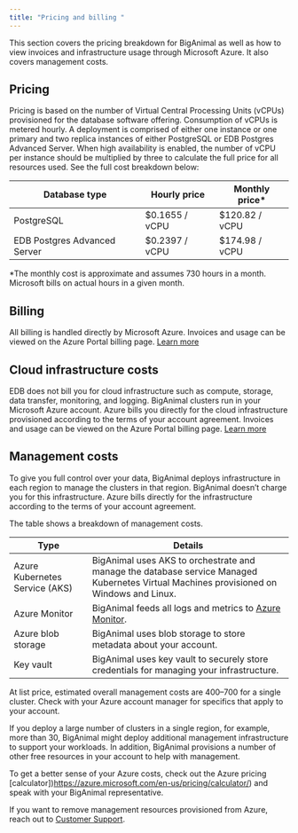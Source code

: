 ```yaml
---
title: "Pricing and billing "
---
```


This section covers the pricing breakdown for BigAnimal as well as how to view invoices and infrastructure usage through Microsoft Azure. It also covers management costs.

## Pricing
Pricing is based on the number of Virtual Central Processing Units (vCPUs) provisioned for the database software offering. Consumption of vCPUs is metered hourly. A deployment is comprised of either one instance or one primary and two replica instances of either PostgreSQL or EDB Postgres Advanced Server. When high availability is enabled, the number of vCPU per instance should be multiplied by three to calculate the full price for all resources used. See the full cost breakdown below:

| Database type         | Hourly price   | Monthly price* |
| --------------------- | -------------- | -------------- |
| PostgreSQL            | $0.1655 / vCPU | $120.82 / vCPU |
| EDB Postgres Advanced Server | $0.2397 / vCPU | $174.98 / vCPU |

*The monthly cost is approximate and assumes 730 hours in a month. Microsoft bills on actual hours in a given month. 

## Billing
All billing is handled directly by Microsoft Azure. Invoices and usage can be viewed on the Azure Portal billing page. [Learn more](https://docs.microsoft.com/en-us/azure/cost-management-billing/)

## Cloud infrastructure costs
EDB does not bill you for cloud infrastructure such as compute, storage, data transfer, monitoring, and logging. BigAnimal clusters run in your Microsoft Azure account. Azure bills you directly for the cloud infrastructure provisioned according to the terms of your account agreement. Invoices and usage can be viewed on the Azure Portal billing page. [Learn more](https://docs.microsoft.com/en-us/azure/cost-management-billing/)

## Management costs
To give you full control over your data, BigAnimal deploys infrastructure in each region to manage the clusters in that region. BigAnimal doesn’t charge you for this infrastructure. Azure bills directly for the infrastructure according to the terms of your account agreement.

The table shows a breakdown of management costs.

| Type   | Details |
|--------|---------|
| Azure Kubernetes Service (AKS) | BigAnimal uses AKS to orchestrate and manage the database service Managed Kubernetes Virtual Machines provisioned on Windows and Linux. |
| Azure Monitor | BigAnimal feeds all logs and metrics to [Azure Monitor](https://www.enterprisedb.com/docs/biganimal/latest/using_cluster/05_monitoring_and_logging/). |
| Azure blob storage | BigAnimal uses blob storage to store metadata about your account. |
| Key vault | BigAnimal uses key vault to securely store credentials for managing your infrastructure. |

At list price, estimated overall management costs are $400–$700 for a single cluster. Check with your Azure account manager for specifics that apply to your account. 

If you deploy a large number of clusters in a single region, for example, more than 30, BigAnimal might deploy additional management infrastructure to support your workloads. In addition, BigAnimal provisions a number of other free resources in your account to help with management. 

To get a better sense of your Azure costs, check out the Azure pricing [calculator])https://azure.microsoft.com/en-us/pricing/calculator/) and speak with your BigAnimal representative. 

If you want to remove management resources provisioned from Azure, reach out to [Customer Support](../overview/06_support).

